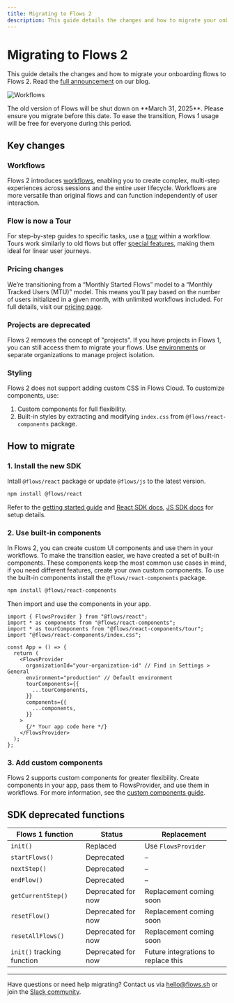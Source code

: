 ```yaml
---
title: Migrating to Flows 2
description: This guide details the changes and how to migrate your onboarding flows to Flows 2.
---
```


# Migrating to Flows 2

This guide details the changes and how to migrate your onboarding flows to Flows 2. Read the [full announcement](https://flows.sh/blog/flows-v2) on our blog.

![Workflows](/workflows/main.png)

<BetterCallout variant="warning">
  The old version of Flows will be shut down on **March 31, 2025**. Please ensure you migrate before
  this date. To ease the transition, Flows 1 usage will be free for everyone during this period.
</BetterCallout>

## Key changes

### Workflows

Flows 2 introduces [workflows](/workflows), enabling you to create complex, multi-step experiences across sessions and the entire user lifecycle. Workflows are more versatile than original flows and can function independently of user interaction.

### Flow is now a Tour

For step-by-step guides to specific tasks, use a [tour](/tours) within a workflow. Tours work similarly to old flows but offer [special features](/tours#tours-vs-workflows), making them ideal for linear user journeys.

### Pricing changes

We’re transitioning from a “Monthly Started Flows” model to a “Monthly Tracked Users (MTU)” model. This means you’ll pay based on the number of users initialized in a given month, with unlimited workflows included. For full details, visit our [pricing page](https://flows.sh/pricing).

### Projects are deprecated

Flows 2 removes the concept of "projects". If you have projects in Flows 1, you can still access them to migrate your flows. Use [environments](/organization-setup/environments) or separate organizations to manage project isolation.

### Styling

Flows 2 does not support adding custom CSS in Flows Cloud. To customize components, use:

1. Custom components for full flexibility.
2. Built-in styles by extracting and modifying `index.css` from `@flows/react-components` package.

## How to migrate

### 1. Install the new SDK

Intall `@flows/react` package or update `@flows/js` to the latest version.

```sh npm2yarn
npm install @flows/react
```

Refer to the [getting started guide](/getting-started/quickstart) and [React SDK docs](/sdk/react), [JS SDK docs](/sdk/javascript/guide) for setup details.

### 2. Use built-in components

In Flows 2, you can create custom UI components and use them in your workflows. To make the transition easier, we have created a set of built-in components. These components keep the most common use cases in mind, if you need different features, create your own custom components. To use the built-in components install the `@flows/react-components` package.

```sh npm2yarn
npm install @flows/react-components
```

Then import and use the components in your app.

```tsx filename="layout.tsx" {2-4, 11-16}
import { FlowsProvider } from "@flows/react";
import * as components from "@flows/react-components";
import * as tourComponents from "@flows/react-components/tour";
import "@flows/react-components/index.css";

const App = () => {
  return (
    <FlowsProvider
      organizationId="your-organization-id" // Find in Settings > General
      environment="production" // Default environment
      tourComponents={{
        ...tourComponents,
      }}
      components={{
        ...components,
      }}
    >
      {/* Your app code here */}
    </FlowsProvider>
  );
};
```

### 3. Add custom components

Flows 2 supports custom components for greater flexibility. Create components in your app, pass them to FlowsProvider, and use them in workflows. For more information, see the [custom components guide](/blocks/create-custom-components).

## SDK deprecated functions

| Flows 1 function           | Status             | Replacement                         |
| -------------------------- | ------------------ | ----------------------------------- |
| `init()`                   | Replaced           | Use `FlowsProvider`                 |
| `startFlows()`             | Deprecated         | –                                   |
| `nextStep()`               | Deprecated         | –                                   |
| `endFlow()`                | Deprecated         | –                                   |
| `getCurrentStep()`         | Deprecated for now | Replacement coming soon             |
| `resetFlow()`              | Deprecated for now | Replacement coming soon             |
| `resetAllFlows()`          | Deprecated for now | Replacement coming soon             |
| `init()` tracking function | Deprecated for now | Future integrations to replace this |

---

Have questions or need help migrating? Contact us via hello@flows.sh or join the [Slack community](https://flows.sh/join-slack).
